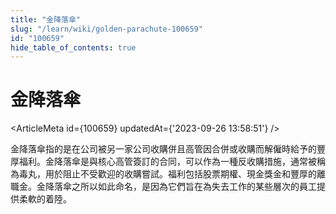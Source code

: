 ```yaml
---
title: "金降落傘"
slug: "/learn/wiki/golden-parachute-100659"
id: "100659"
hide_table_of_contents: true
---
```



# 金降落傘

<ArticleMeta id={100659} updatedAt={'2023-09-26 13:58:51'} />
<div className='border-solid border-b border-t-0 my-4 border-[var(--ifm-color-gray-300)]' />

金降落傘指的是在公司被另一家公司收購併且高管因合併或收購而解僱時給予的豐厚福利。金降落傘是與核心高管簽訂的合同，可以作為一種反收購措施，通常被稱為毒丸，用於阻止不受歡迎的收購嘗試。福利包括股票期權、現金獎金和豐厚的離職金。金降落傘之所以如此命名，是因為它們旨在為失去工作的某些層次的員工提供柔軟的着陸。
